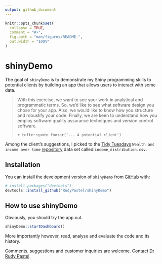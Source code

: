 ```yaml
---
output: github_document
---
```


<!-- README.md is generated from README.Rmd. Please edit that file -->

```r
knitr::opts_chunk$set(
  collapse = TRUE,
  comment = "#>",
  fig.path = "man/figures/README-",
  out.width = "100%"
)
```

# shinyDemo

<!-- badges: start -->
<!-- badges: end -->

The goal of `shinyDemo` is to demonstrate my Shiny programming skills to potential
clients by building an app that allows users to interact with some data.

>With this exercise, we want to see your work in analytical and programmatic terms. 
So, we'd like to see what software design you chose for your app. Also, we would
like to know how you structure and robustify your code. Finally, we are keen to 
understand how you employ software quality assurance techniques and version 
control software.
> 
> `r tufte::quote_footer('--- A potential client')`

Among the client's suggestions, I picked to the [Tidy Tuesdays](https://www.tidytuesday.com/) 
`Wealth and income over time` [repository](https://github.com/rfordatascience/tidytuesday/tree/master/data/2021/2021-02-09) 
data set  called `income_distribution.csv`.

## Installation

You can install the development version of `shinyDemo` from [GitHub](https://github.com/) with:

``` r
# install.packages("devtools")
devtools::install_github("RudyPastel/shinyDemo")
```

## How to use shinyDemo

Obviously, you should try the app out.

```r
shinyDemo::startDashboard()
```

More importantly however, read, analyse and evaluate the code and its history.

Comments, suggestions and customer inquiries are welcome. Contact [Dr Rudy Pastel](mailto:rudy.pastelgmail.com).
